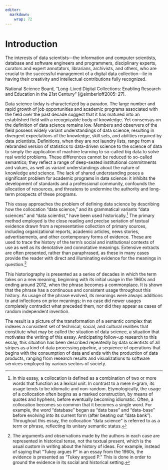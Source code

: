 ```yaml
---
editor: 
  markdown: 
    wrap: 72
---
```


# Introduction

::: epigraph
The interests of data scientists---the information and computer
scientists, database and software engineers and programmers,
disciplinary experts, curators and expert annotators, librarians,
archivists, and others, who are crucial to the successful management of
a digital data collection---lie in having their creativity and
intellectual contributions fully recognized.

National Science Board, "Long-Lived Digital Collections: Enabling
Research and Education in the 21st Century" [@simberloff2005: 27].
:::

Data science today is characterized by a paradox. The large number and
rapid growth of job opportunities and academic programs associated with
the field over the past decade suggest that it has matured into an
established field with a recognizable body of knowledge. Yet consensus
on the definition of data science remains low. Members and observers of
the field possess widely variant understandings of data science,
resulting in divergent expectations of the knowledge, skill sets, and
abilities required by data scientists. Definitions, when they are not
laundry lists, range from a rebranded version of statistics to
data-driven science to the science of data to simply the application of
machine learning to so-called big data to solve real world problems.
These differences cannot be reduced to so-called semantics; they reflect
a range of deep-seated institutional commitments and values, as well as
variant understandings about the nature of knowledge and science. The
lack of shared understanding poses a significant problem for academic
programs in data science: it inhibits the development of standards and a
professional community, confounds the allocation of resources, and
threatens to undermine the authority and long-term prospects of these
programs.

This essay approaches the problem of defining data science by describing
how the collocation "data science," and its grammatical variants "data
sciences" and "data scientist," have been used
historically.[^01-history-introduction-1] The primary method employed is
the close reading and precise seriation of textual evidence drawn from a
representative collection of primary sources, including organizational
reports, academic articles, news stories, advertisements, and other
contemporary forms of evidence. These are used to trace the history of
the term's social and institutional contexts of use as well as its
denotative and connotative meanings. Extensive extracts are often
presented, rather than paraphrased, as these in many cases provide the
reader with direct and illuminating evidence for the meanings in
question.[^01-history-introduction-2]

[^01-history-introduction-1]: In this essay, a collocation is defined as
    a combination of two or more words that function as a lexical unit.
    In contrast to a mere n-gram, its usage tends to be idiomatic and
    non-random. Etymologically, the usage of a collocation often begins
    as a marked construction, by means of quotes and hyphens, before
    eventually becoming idiomatic. Often, a collocation becomes so
    common that it becomes a single word. For example, the word
    "database" began as "data base" and "data-base" before evolving into
    its current form (after beating out "data bank"). Throughout this
    essay, the collocation "data science" is referred to as a term or
    phrase, reflecting its unitary semantic status.

[^01-history-introduction-2]: The arguments and observations made by the
    authors in each case are represented in historical tense, not the
    textual present, which is the usual custom in writing about the
    history of ideas. For example, instead of saying that "Tukey argues
    P" in an essay from the 1960s, the evidence is presented as "Tukey
    argued P." This is done in order to ground the evidence in its
    social and historical setting.

This historiography is presented as a series of decades in which the
term takes on a new meaning, beginning with its initial usage in the
1960s and ending around 2012, when the phrase becomes a commonplace. It
is shown that the phrase has a continuous and consistent usage
throughout this history. As usage of the phrase evolved, its meanings
were always additions to and inflections on prior meanings; in no case
did newer usages completely contradict what preceded them, nor did they
appear as cases of random independent invention.

The result is a picture of the transformation of a semantic complex that
indexes a consistent set of technical, social, and cultural realities
that constitute what may be called the situation of data science, a
situation that motivates the writing of this essay. Anticipating
follow-up research to this essay, this situation has been described
repeatedly by data scientists of all stripes as a kind of data
processing *pipeline*, a sequence of operations that begins with the
consumption of data and ends with the production of data products,
ranging from research results and visualizations to software services
employed by various sectors of society.
